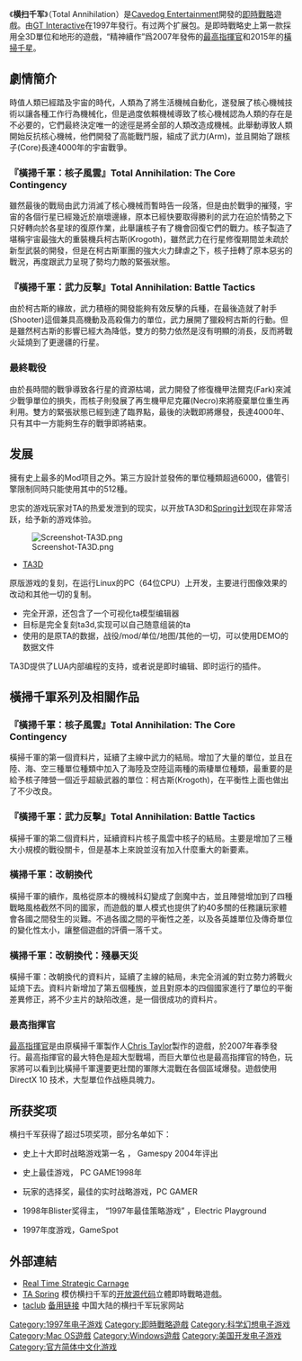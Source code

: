 {{Infobox VG
| title = 横扫千军 (Total Annihilation, 简写 TA)
| developer = {{tsl|en|Cavedog Entertainment|Cavedog Entertainment}}
| publisher = {{tsl|en|GT Interactive|GT Interactive}}
| designer = [[Chris_Taylor|Chris Taylor]]
| released = 1997年10月25日
| genre = [[即時戰略|即時戰略]]
| modes = [[单人游戏|单人游戏]], [[多人游戏|多人游戏]]
| platforms = [[Microsoft_Windows|Windows]], [[Apple_Macintosh|Mac]]
}}
《'''横扫千军'''》（Total Annihilation）是[[Cavedog_Entertainment|Cavedog Entertainment]]開發的[[即時戰略|即時戰略]]遊戲。由[[GT_Interactive|GT Interactive]]在1997年發行。有过两个扩展包。是即時戰略史上第一款採用全3D單位和地形的遊戲，“精神續作”爲2007年發佈的[[最高指揮官|最高指揮官]]和2015年的[[橫掃千星|橫掃千星]]。

== 劇情簡介 ==

時值人類已經踏及宇宙的時代，人類為了將生活機械自動化，遂發展了核心機械技術以讓各種工作行為機械化，但是過度依賴機械導致了核心機械認為人類的存在是不必要的，它們最終決定唯一的途徑是將全部的人類改造成機械。此舉動導致人類開始反抗核心機械，他們開發了高能戰鬥服，組成了武力(Arm)，並且開始了跟核子(Core)長達4000年的宇宙戰爭。

=== 『橫掃千軍：核子風雲』Total Annihilation: The Core Contingency===
雖然最後的戰局由武力消滅了核心機械而暫時告一段落，但是由於戰爭的摧殘，宇宙的各個行星已經幾近於崩壞邊緣，原本已經快要取得勝利的武力在迫於情勢之下只好轉向於各星球的復原作業，此舉讓核子有了機會回復它們的戰力。核子製造了堪稱宇宙最強大的重裝機兵柯古斯(Krogoth)，雖然武力在行星修復期間並未疏於新型武裝的開發，但是在柯古斯軍團的強大火力肆虐之下，核子扭轉了原本惡劣的戰況，再度跟武力呈現了勢均力敵的緊張狀態。

=== 『橫掃千軍：武力反擊』Total Annihilation: Battle Tactics===
由於柯古斯的緣故，武力積極的開發能夠有效反擊的兵種，在最後造就了射手(Shooter)這個兼具高機動及高殺傷力的單位，武力展開了獵殺柯古斯的行動。但是雖然柯古斯的影響已經大為降低，雙方的勢力依然是沒有明顯的消長，反而將戰火延燒到了更邊疆的行星。

=== 最終戰役===
由於長時間的戰爭導致各行星的資源枯竭，武力開發了修復機甲法爾克(Fark)來減少戰爭單位的損失，而核子則發展了再生機甲尼克羅(Necro)來將廢棄單位重生再利用。雙方的緊張狀態已經到達了臨界點，最後的決戰即將爆發，長達4000年、只有其中一方能夠生存的戰爭即將結束。


== 发展 ==
擁有史上最多的Mod项目之外。第三方設計並發佈的單位種類超過6000，儘管引擎限制同時只能使用其中的512種。

忠实的游戏玩家对TA的热爱发泄到的现实，以开放TA3D和[[Spring计划|Spring计划]]现在非常活跃，给予新的游戏体验。

[[File:Screenshot-TA3D.png|thumb]]
*[http://ta3d.org/ TA3D] {{Wayback|url=http://ta3d.org/ |date=20210327153718 }}
原版游戏的复刻，在运行Linux的PC（64位CPU）上开发，主要进行图像效果的改动和其他一切的复制。
*完全开源，还包含了一个可视化ta模型编辑器
*目标是完全复刻ta3d,实现可以自己随意组装的ta
*使用的是原TA的数据，战役/mod/单位/地图/其他的一切，可以使用DEMO的数据文件

TA3D提供了LUA内部编程的支持，或者说是即时编辑、即时运行的插件。


{{Main|Spring计划}}

== 橫掃千軍系列及相關作品==
=== 『橫掃千軍：核子風雲』Total Annihilation: The Core Contingency===
橫掃千軍的第一個資料片，延續了主線中武力的結局。增加了大量的單位，並且在陸、海、空三種單位種類中加入了海陸及空陸這兩種的兩棲單位種類，最重要的是給予核子陣營一個近乎超級武器的單位：柯古斯(Krogoth)，在平衡性上面也做出了不少改良。

=== 『橫掃千軍：武力反擊』Total Annihilation: Battle Tactics===
橫掃千軍的第二個資料片，延續資料片核子風雲中核子的結局。主要是增加了三種大小規模的戰役關卡，但是基本上來說並沒有加入什麼重大的新要素。

=== 橫掃千軍：改朝換代===
橫掃千軍的續作，風格從原本的機械科幻變成了劍魔中古，並且陣營增加到了四種戰略風格截然不同的國家，而遊戲的單人模式也提供了約40多關的任務讓玩家體會各國之間發生的災難。不過各國之間的平衡性之差，以及各英雄單位及傳奇單位的變化性太小，讓整個遊戲的評價一落千丈。
=== 橫掃千軍：改朝換代：殘暴天災===
橫掃千軍：改朝換代的資料片，延續了主線的結局，未完全消滅的對立勢力將戰火延燒下去。資料片新增加了第五個種族，並且對原本的四個國家進行了單位的平衡差異修正，將不少主片的缺陷改進，是一個很成功的資料片。

=== 最高指揮官===
[[最高指揮官|最高指揮官]]是由原橫掃千軍製作人[[Chris_Taylor|Chris Taylor]]製作的遊戲，於2007年春季發行。最高指揮官的最大特色是超大型戰場，而巨大單位也是最高指揮官的特色，玩家將可以看到比橫掃千軍還要更壯闊的軍隊大混戰在各個區域爆發。遊戲使用 DirectX 10 技术，大型單位作战極具魄力。

== 所获奖项==
横扫千军获得了超过5项奖项，部分名单如下：

*史上十大即时战略游戏第一名 ， Gamespy 2004年评出

*史上最佳游戏， PC GAME1998年

*玩家的选择奖，最佳的实时战略游戏，PC GAMER

*1998年Blister奖得主， “1997年最佳策略游戏” ，Electric Playground

*1997年度游戏，GameSpot

== 外部連結==
*[https://web.archive.org/web/20061206005919/http://rakrent.com/rtsc/index.htm Real Time Strategic Carnage]
*[https://web.archive.org/web/20111112171437/http://spring.clan-sy.com/ TA Spring] 模仿横扫千军的[[开放源代码|开放源代码]]立體即時戰略遊戲。
*[http://bbs.taclub.net taclub] {{Wayback|url=http://bbs.taclub.net/ |date=20201126233931 }} [http://taexe.com 备用链接] {{Wayback|url=http://taexe.com/ |date=20210123110127 }} 中国大陆的横扫千军玩家网站

{{DEFAULTSORT:Total Annihilation}}
[[Category:1997年电子游戏|Category:1997年电子游戏]]
[[Category:即時戰略遊戲|Category:即時戰略遊戲]]
[[Category:科学幻想电子游戏|Category:科学幻想电子游戏]]
[[Category:Mac_OS遊戲|Category:Mac OS遊戲]]
[[Category:Windows遊戲|Category:Windows遊戲]]
[[Category:美国开发电子游戏|Category:美国开发电子游戏]]
[[Category:官方简体中文化游戏|Category:官方简体中文化游戏]]